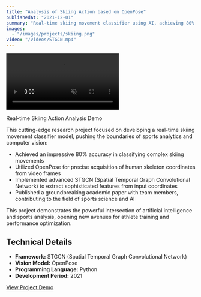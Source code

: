```yaml
---
title: "Analysis of Skiing Action based on OpenPose"
publishedAt: "2021-12-01"
summary: "Real-time skiing movement classifier using AI, achieving 80% accuracy in complex movement analysis"
images:
  - "/images/projects/skiing.png"
video: "/videos/STGCN.mp4"
---
```


<div className="relative aspect-w-16 aspect-h-9 my-8">
  <video
    className="w-full h-full rounded-lg object-cover"
    autoPlay
    loop
    muted
    playsInline
  >
    <source src="/videos/STGCN.mp4" type="video/mp4" />
    Your browser does not support the video tag.
  </video>
</div>
<p className="text-center text-sm mt-2">
  Real-time Skiing Action Analysis Demo
</p>

This cutting-edge research project focused on developing a real-time skiing movement classifier model, pushing the boundaries of sports analytics and computer vision:

- Achieved an impressive 80% accuracy in classifying complex skiing movements
- Utilized OpenPose for precise acquisition of human skeleton coordinates from video frames
- Implemented advanced STGCN (Spatial Temporal Graph Convolutional Network) to extract sophisticated features from input coordinates
- Published a groundbreaking academic paper with team members, contributing to the field of sports science and AI

This project demonstrates the powerful intersection of artificial intelligence and sports analysis, opening new avenues for athlete training and performance optimization.

## Technical Details

- **Framework:** STGCN (Spatial Temporal Graph Convolutional Network)
- **Vision Model:** OpenPose
- **Programming Language:** Python
- **Development Period:** 2021

<div className="mt-8">
  <a
    href="/videos/STGCN.mp4"
    className="text-blue-500 hover:text-blue-700 underline"
    target="_blank"
    rel="noopener noreferrer"
  >
    View Project Demo
  </a>
</div>

